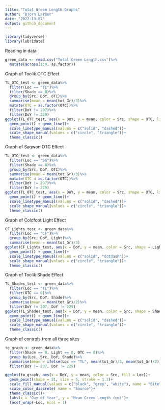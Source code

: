 ```yaml
---
title: "Total Green Length Graphs"
author: "Bjorn Larson"
date: "2022-10-07"
output: github_document
---
```


```r
library(tidyverse)
library(lubridate)
```

Reading in data
```r
green_data <- read.csv("Total Green Length.csv")%>%
  mutate(across(1:9, as.factor))
```

Graph of Toolik OTC Effect
```r
TL_OTC_test <- green_data%>%
  filter(Loc == "TL")%>%
  filter(Shade == 0)%>%
  group_by(Src, DoY, OTC)%>%
  summarise(mean = mean(tot_Gr)/3)%>%
  mutate(OTC = as.factor(OTC))%>%
  filter(DoY != 207)%>%
  filter(DoY != 229)
ggplot(TL_OTC_test, aes(x = DoY, y = mean, color = Src, shape = OTC, linetype = OTC))+
  geom_point() + geom_line()+
  scale_linetype_manual(values = c("solid", "dashed"))+
  scale_shape_manual(values = c("circle", "triangle"))+
  theme_classic()
```

Graph of Sagwon OTC Effect
```r
TL_OTC_test <- green_data%>%
  filter(Loc == "SG")%>%
  filter(Shade == 0)%>%
  group_by(Src, DoY, OTC)%>%
  summarise(mean = mean(tot_Gr)/3)%>%
  mutate(OTC = as.factor(OTC))%>%
  filter(DoY != 207)%>%
  filter(DoY != 229)
ggplot(TL_OTC_test, aes(x = DoY, y = mean, color = Src, shape = OTC, linetype = OTC))+
  geom_point() + geom_line()+
  scale_linetype_manual(values = c("solid", "dashed"))+
  scale_shape_manual(values = c("circle", "triangle"))+
  theme_classic()
```

Graph of Coldfoot Light Effect
```r
CF_Lights_test <- green_data%>%
  filter(Loc == "CF")%>%
  group_by(Src, DoY, Light)%>%
  summarise(mean = mean(tot_Gr)/3)
ggplot(CF_Lights_test, aes(x = DoY, y = mean, color = Src, shape = Light, linetype = Light))+
  geom_point() + geom_line()+
  scale_linetype_manual(values = c("solid", "dotdash"))+
  scale_shape_manual(values = c("circle", "triangle"))+
  theme_classic()
```

Graph of Toolik Shade Effect
```r
TL_Shades_test <- green_data%>%
  filter(Loc == "TL")%>%
  filter(OTC == 0)%>%
  group_by(Src, DoY, Shade)%>%
  summarise(mean = mean(tot_Gr)/2)%>%
  filter(DoY != 207, DoY != 229)
ggplot(TL_Shades_test, aes(x = DoY, y = mean, color = Src, shape = Shade, linetype = Shade))+
  geom_point() + geom_line()+
  scale_linetype_manual(values = c("solid", "dashed"))+
  scale_shape_manual(values = c("circle", "triangle"))+
  theme_classic()
```

Graph of controls from all three sites
```r
to_graph <- green_data%>%
  filter(Shade == 0, Light == 0, OTC == 0)%>%
  group_by(Loc, Src, DoY, Shade)%>%
  summarise(mean = ifelse(Loc == "TL", mean(tot_Gr)/3, mean(tot_Gr)/2))%>%
  filter(DoY != 207, DoY != 229)

ggplot(to_graph, aes(x = DoY, y = mean, color = Src, fill = Loc))+
  geom_point(shape = 21, size = 5, stroke = 1.3)+
  scale_fill_manual(values = c("black", "grey", "white"), name = "Site")+
  scale_color_discrete( name = "Source")+
  theme_classic()+
  labs(x = "Day of Year", y = "Mean Green Length (cm)")+
  facet_wrap(~Loc, ncol = 1)
```
